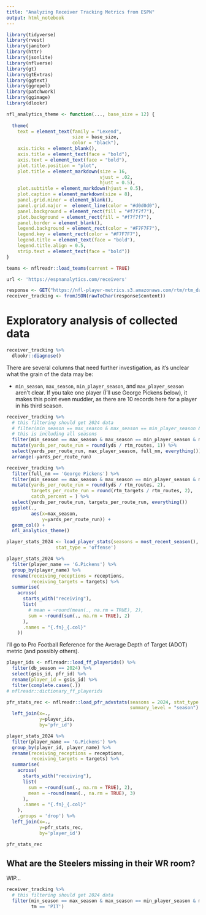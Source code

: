 ```yaml
---
title: "Analyzing Receiver Tracking Metrics from ESPN"
output: html_notebook
---
```


```r
library(tidyverse)
library(rvest)
library(janitor)
library(httr)
library(jsonlite)
library(nflverse)
library(gt)
library(gtExtras)
library(ggtext)
library(ggrepel)
library(patchwork)
library(ggimage)
library(dlookr)
```

```r
nfl_analytics_theme <- function(..., base_size = 12) {
  
  theme(
    text = element_text(family = "Lexend",
                        size = base_size,
                        color = "black"),
    axis.ticks = element_blank(),
    axis.title = element_text(face = "bold"),
    axis.text = element_text(face = "bold"),
    plot.title.position = "plot",
    plot.title = element_markdown(size = 16,
                                  vjust = .02,
                                  hjust = 0.5),
    plot.subtitle = element_markdown(hjust = 0.5),
    plot.caption = element_markdown(size = 8),
    panel.grid.minor = element_blank(),
    panel.grid.major =  element_line(color = "#d0d0d0"),
    panel.background = element_rect(fill = "#f7f7f7"),
    plot.background = element_rect(fill = "#f7f7f7"),
    panel.border = element_blank(),
    legend.background = element_rect(color = "#F7F7F7"),
    legend.key = element_rect(color = "#F7F7F7"),
    legend.title = element_text(face = "bold"),
    legend.title.align = 0.5,
    strip.text = element_text(face = "bold"))
}
```

```r
teams <- nflreadr::load_teams(current = TRUE)
```

```r
url <- 'https://espnanalytics.com/receivers'
```

```r
response <- GET("https://nfl-player-metrics.s3.amazonaws.com/rtm/rtm_data.json")
receiver_tracking <- fromJSON(rawToChar(response$content))
```

# Exploratory analysis of collected data 

```r
receiver_tracking %>% 
  dlookr::diagnose()
```

There are several columns that need further investigation, as it's unclear what the grain of the data may be: 

*  `min_season`, `max_season`, `min_player_season`, and `max_player_season` aren't clear. If you take one player (I'll use George Pickens below), it makes this point even muddier, as there are 10 records here for a player in his third season.

```r
receiver_tracking %>% 
  # this filtering should get 2024 data
  # filter(min_season == max_season & max_season == min_player_season & min_player_season == max_player_season & max_player_season == 2024) %>% 
  # this is including all seasons
  filter(min_season == max_season & max_season == min_player_season & min_player_season == max_player_season) %>% 
  mutate(yards_per_route_run = round(yds / rtm_routes, 1)) %>% 
  select(yards_per_route_run, max_player_season, full_nm, everything()) %>% 
  arrange(-yards_per_route_run)

```

```r
receiver_tracking %>% 
  filter(full_nm == 'George Pickens') %>% 
  filter(min_season == max_season & max_season == min_player_season & min_player_season == max_player_season) %>% 
  mutate(yards_per_route_run = round(yds / rtm_routes, 2),
         targets_per_route_run = round(rtm_targets / rtm_routes, 2),
         catch_percent = ) %>% 
  select(yards_per_route_run, targets_per_route_run, everything())
  ggplot(.,
         aes(x=max_season,
             y=yards_per_route_run)) + 
  geom_col() + 
  nfl_analytics_theme()
```


```r
player_stats_2024 <- load_player_stats(seasons = most_recent_season(),
                  stat_type = 'offense')
```

```r
player_stats_2024 %>% 
  filter(player_name == 'G.Pickens') %>% 
  group_by(player_name) %>% 
  rename(receiving_receptions = receptions,
         receiving_targets = targets) %>% 
  summarise(
    across(
      starts_with("receiving"),
      list(
        # mean = ~round(mean(., na.rm = TRUE), 2),
        sum = ~round(sum(., na.rm = TRUE), 2)
      ),
      .names = "{.fn}_{.col}"
    ))
```

I'll go to Pro Football Reference for the Average Depth of Target (ADOT) metric (and possibly others).

```r
player_ids <- nflreadr::load_ff_playerids() %>% 
  filter(db_season == 2024) %>% 
  select(gsis_id, pfr_id) %>% 
  rename(player_id = gsis_id) %>% 
  filter(complete.cases(.))
# nflreadr::dictionary_ff_playerids
```

```r
pfr_stats_rec <- nflreadr::load_pfr_advstats(seasons = 2024, stat_type = "rec",
                                             summary_level = "season") %>% 
  left_join(x=.,
            y=player_ids,
            by='pfr_id')
```

```r
player_stats_2024 %>% 
  filter(player_name == 'G.Pickens') %>% 
  group_by(player_id, player_name) %>% 
  rename(receiving_receptions = receptions,
         receiving_targets = targets) %>% 
  summarise(
    across(
      starts_with("receiving"),
      list(
        sum = ~round(sum(., na.rm = TRUE), 2),
        mean = ~round(mean(., na.rm = TRUE), 3)
      ),
      .names = "{.fn}_{.col}"
    ),
    .groups = 'drop') %>% 
  left_join(x=.,
            y=pfr_stats_rec,
            by='player_id')
```


```r
pfr_stats_rec
```

## What are the Steelers missing in their WR room? 

WIP...

```r
receiver_tracking %>% 
  # this filtering should get 2024 data
  filter(min_season == max_season & max_season == min_player_season & min_player_season == max_player_season & max_player_season == 2024,
         tm == 'PIT')
```


